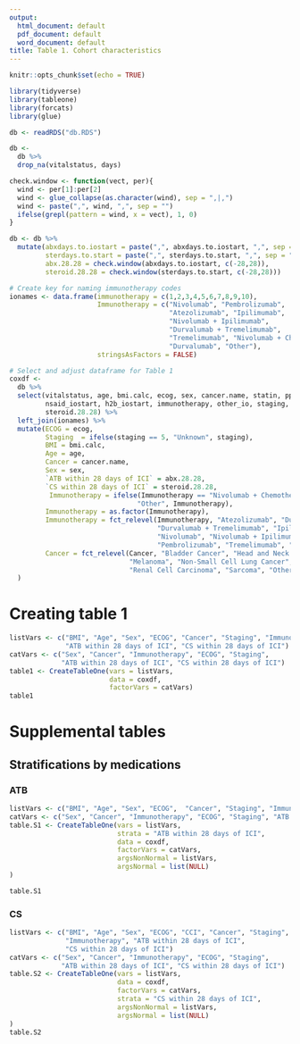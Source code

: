 ```yaml
---
output:
  html_document: default
  pdf_document: default
  word_document: default
title: Table 1. Cohort characteristics
---
```


```r
knitr::opts_chunk$set(echo = TRUE)

library(tidyverse)
library(tableone)
library(forcats)
library(glue)
```

```r

db <- readRDS("db.RDS")

db <-
  db %>%
  drop_na(vitalstatus, days)
```

```r
check.window <- function(vect, per){
  wind <- per[1]:per[2]
  wind <- glue_collapse(as.character(wind), sep = ",|,")
  wind <- paste(",", wind, ",", sep = "")
  ifelse(grepl(pattern = wind, x = vect), 1, 0)
}

db <- db %>%
  mutate(abxdays.to.iostart = paste(",", abxdays.to.iostart, ",", sep = ""),
         sterdays.to.start = paste(",", sterdays.to.start, ",", sep = ""),
         abx.28.28 = check.window(abxdays.to.iostart, c(-28,28)),
         steroid.28.28 = check.window(sterdays.to.start, c(-28,28)))
```


```r
# Create key for naming immunotherapy codes
ionames <- data.frame(immunotherapy = c(1,2,3,4,5,6,7,8,9,10), 
                      Immunotherapy = c("Nivolumab", "Pembrolizumab", 
                                        "Atezolizumab", "Ipilimumab", 
                                        "Nivolumab + Ipilimumab", 
                                        "Durvalumab + Tremelimumab", 
                                        "Tremelimumab", "Nivolumab + Chemotherapy",
                                        "Durvalumab", "Other"),
                      stringsAsFactors = FALSE)

# Select and adjust dataframe for Table 1
coxdf <- 
  db %>%
  select(vitalstatus, age, bmi.calc, ecog, sex, cancer.name, statin, ppi, 
         nsaid_iostart, h2b_iostart, immunotherapy, other_io, staging, abx.28.28,
         steroid.28.28) %>%
  left_join(ionames) %>%
  mutate(ECOG = ecog,
         Staging  = ifelse(staging == 5, "Unknown", staging),
         BMI = bmi.calc,
         Age = age,
         Cancer = cancer.name, 
         Sex = sex,
         `ATB within 28 days of ICI` = abx.28.28,
         `CS within 28 days of ICI` = steroid.28.28,
          Immunotherapy = ifelse(Immunotherapy == "Nivolumab + Chemotherapy",
                                "Other", Immunotherapy),
         Immunotherapy = as.factor(Immunotherapy),
         Immunotherapy = fct_relevel(Immunotherapy, "Atezolizumab", "Durvalumab",
                                     "Durvalumab + Tremelimumab", "Ipilimumab", 
                                     "Nivolumab", "Nivolumab + Ipilimumab", 
                                     "Pembrolizumab", "Tremelimumab", "Other"),
         Cancer = fct_relevel(Cancer, "Bladder Cancer", "Head and Neck Carcinoma",
                              "Melanoma", "Non-Small Cell Lung Cancer", 
                              "Renal Cell Carcinoma", "Sarcoma", "Other")
  )
```

# Creating table 1

```r
listVars <- c("BMI", "Age", "Sex", "ECOG", "Cancer", "Staging", "Immunotherapy",
              "ATB within 28 days of ICI", "CS within 28 days of ICI")
catVars <- c("Sex", "Cancer", "Immunotherapy", "ECOG", "Staging", 
             "ATB within 28 days of ICI", "CS within 28 days of ICI")
table1 <- CreateTableOne(vars = listVars,
                         data = coxdf,
                         factorVars = catVars)
table1
```


# Supplemental tables

## Stratifications by medications

### ATB

```r
listVars <- c("BMI", "Age", "Sex", "ECOG",  "Cancer", "Staging", "Immunotherapy", "ATB within 28 days of ICI", "CS within 28 days of ICI")
catVars <- c("Sex", "Cancer", "Immunotherapy", "ECOG", "Staging", "ATB within 28 days of ICI", "CS within 28 days of ICI")
table.S1 <- CreateTableOne(vars = listVars,
                           strata = "ATB within 28 days of ICI",
                           data = coxdf,
                           factorVars = catVars,
                           argsNonNormal = listVars,
                           argsNormal = list(NULL)
)

table.S1
```

### CS

```r
listVars <- c("BMI", "Age", "Sex", "ECOG", "CCI", "Cancer", "Staging", 
              "Immunotherapy", "ATB within 28 days of ICI", 
              "CS within 28 days of ICI")
catVars <- c("Sex", "Cancer", "Immunotherapy", "ECOG", "Staging",
             "ATB within 28 days of ICI", "CS within 28 days of ICI")
table.S2 <- CreateTableOne(vars = listVars,
                           data = coxdf,
                           factorVars = catVars,
                           strata = "CS within 28 days of ICI",
                           argsNonNormal = listVars,
                           argsNormal = list(NULL)
)
table.S2
```




